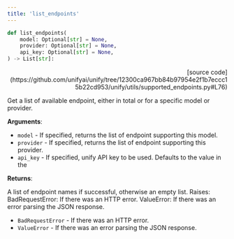 ```yaml
---
title: 'list_endpoints'
---
```


```python
def list_endpoints(
    model: Optional[str] = None,
    provider: Optional[str] = None,
    api_key: Optional[str] = None,
) -> List[str]:
```

<p align="right">[source code](https://github.com/unifyai/unify/tree/12300ca967bb84b97954e2f1b7eccc15b22cd953/unify/utils/supported_endpoints.py#L76)</p>

Get a list of available endpoint, either in total or for a specific model or
provider.

**Arguments**:

- `model` - If specified, returns the list of endpoint supporting this model.
- `provider` - If specified, returns the list of endpoint supporting this provider.
- `api_key` - If specified, unify API key to be used. Defaults to the value in the



**Returns**:

A list of endpoint names if successful, otherwise an empty list.
Raises:
BadRequestError: If there was an HTTP error.
ValueError: If there was an error parsing the JSON response.
- `BadRequestError` - If there was an HTTP error.
- `ValueError` - If there was an error parsing the JSON response.